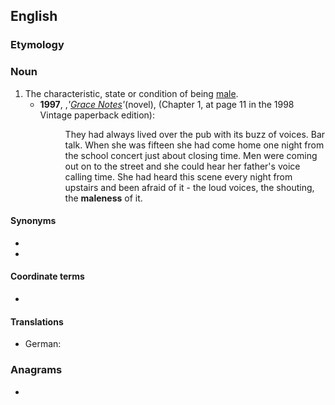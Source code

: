 ==English==

===Etymology===
{{suffix|en|male|ness}}

===Noun===
{{en-noun|~}}

# The characteristic, state or condition of being [[male]].
#* '''1997''', {{w|Bernard MacLaverty}},'' '[[w:Grace Notes|Grace Notes]]' ''(novel), (Chapter 1, at page 11 in the 1998 Vintage paperback edition):
#*: They had always lived over the pub with its buzz of voices. Bar talk. When she was fifteen she had come home one night from the school concert just about closing time. Men were coming out on to the street and she could hear her father's voice calling time. She had heard this scene every night from upstairs and been afraid of it - the loud voices, the shouting, the '''maleness''' of it.

====Synonyms====
* {{l|en|masculineness}}
* {{l|en|masculinity}}

====Coordinate terms====
* {{l|en|femaleness}}

====Translations====
{{trans-top|characteristic, state or condition of being male}}

* German: {{t+|de|Männlichkeit|f}}
{{trans-mid}}
{{trans-bottom}}

===Anagrams===
* {{anagrams|en|a=aeelmnss|Sleemans|lameness|maneless|meanless|nameless|salesmen}}